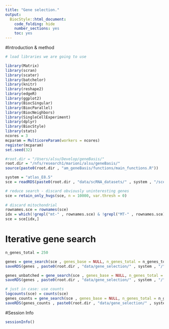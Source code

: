 ```yaml
---
title: "Gene selection."
output:
  BiocStyle::html_document:
    code_folding: hide
    number_sections: yes
    toc: yes  
---
```


#Introduction & method


```r
# load libraries we are going to use

library(Matrix)
library(scran)
library(scater)
library(batchelor)
library(knitr)
library(reshape2)
library(edgeR)
library(ggplot2)
library(BiocSingular)
library(BiocParallel)
library(BiocNeighbors)
library(SingleCellExperiment)
library(dplyr)
library(BiocStyle)
library(stats)
ncores = 3
mcparam = MulticoreParam(workers = ncores)
register(mcparam)
set.seed(32)

#root.dir = "/Users/alsu/Develop/geneBasis/"
root.dir = "/nfs/research1/marioni/alsu/geneBasis/"
source(paste0(root.dir , "am_geneBasis/functions/main_functions.R"))

system = "atlas_E8.5"
sce = readRDS(paste0(root.dir , "data/scRNA_datasets/" , system , "/sce_" , system , ".Rds"))

# reduce search - discard obviously uninteresting genes
sce = retain_only_hvgs(sce, n = 10000, var.thresh = 0)
  
# discard mitochondrial
rownames.sce = rownames(sce)
idx = which(!grepl("mt-" , rownames.sce) & !grepl("MT-" , rownames.sce) & !grepl("Mt-" , rownames.sce))
sce = sce[idx,]


```

# Iterative gene search

```r


n_genes_total = 250

genes = gene_search(sce , genes_base = NULL, n_genes_total = n_genes_total, batch = "sample", n.neigh = 5, p = 3, K = 5, nPC = NULL, ncores = ncores)
saveRDS(genes , paste0(root.dir , "data/gene_selection/" , system , "/" , "gene_selection", ".Rds"))

genes_unbatched = gene_search(sce , genes_base = NULL, n_genes_total = n_genes_total, batch = NULL, n.neigh = 5, p = 3, K = 5, nPC = NULL, ncores = ncores)
saveRDS(genes , paste0(root.dir , "data/gene_selection/" , system , "/" , "gene_selection_unbatched", ".Rds"))

# just in case: use counts
logcounts(sce) = counts(sce)
genes_counts = gene_search(sce , genes_base = NULL, n_genes_total = n_genes_total, batch = "sample", n.neigh = 5, p = 3, K = 5, nPC = NULL, ncores = ncores)
saveRDS(genes_counts , paste0(root.dir , "data/gene_selection/" , system , "/" , "gene_selection_counts", ".Rds"))


```

#Session Info

```r
sessionInfo()
```
